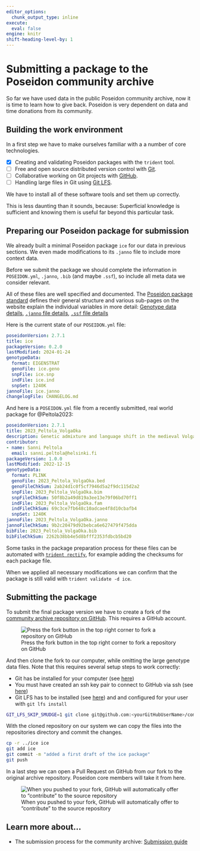 ```yaml
---
editor_options: 
  chunk_output_type: inline
execute: 
  eval: false
engine: knitr
shift-heading-level-by: 1
---
```


# Submitting a package to the Poseidon community archive

So far we have used data in the public Poseidon community archive, now it is time to learn how to give back. Poseidon is very dependent on data and time donations from its community.

## Building the work environment

In a first step we have to make ourselves familiar with a a number of core technologies.

-   [x] Creating and validating Poseidon packages with the `trident` tool.
-   [ ] Free and open source distributed version control with [Git](https://git-scm.com).
-   [ ] Collaborative working on Git projects with [GitHub](https://github.com).
-   [ ] Handling large files in Git using [Git LFS](https://git-lfs.com).

We have to install all of these software tools and set them up correctly.

This is less daunting than it sounds, because: Superficial knowledge is sufficient and knowing them is useful far beyond this particular task.

## Preparing our Poseidon package for submission

We already built a minimal Poseidon package `ice` for our data in previous sections. We even made modifications to its `.janno` file to include more context data. 

Before we submit the package we should complete the information in `POSEIDON.yml`, `.janno`, `.bib` (and maybe `.ssf`), so include all meta data we consider relevant.

::: {.callout-note}
All of these files are well specified and documented. The [Poseidon package standard](https://www.poseidon-adna.org/#/standard) defines their general structure and various sub-pages on the website explain the individual variables in more detail: [Genotype data details](https://www.poseidon-adna.org/#/genotype_data), [`.janno` file details](https://www.poseidon-adna.org/#/janno_details), [`.ssf` file details](https://www.poseidon-adna.org/#/ssf_details)
:::

Here is the current state of our `POSEIDON.yml` file:

```yml
poseidonVersion: 2.7.1
title: ice
packageVersion: 0.2.0
lastModified: 2024-01-24
genotypeData:
  format: EIGENSTRAT
  genoFile: ice.geno
  snpFile: ice.snp
  indFile: ice.ind
  snpSet: 1240K
jannoFile: ice.janno
changelogFile: CHANGELOG.md
```

And here is a `POSEIDON.yml` file from a recently submitted, real world package for @Peltola2023:

```yml
poseidonVersion: 2.7.1
title: 2023_Peltola_VolgaOka
description: Genetic admixture and language shift in the medieval Volga-Oka interfluve
contributor:
- name: Sanni Peltola
  email: sanni.peltola@helsinki.fi
packageVersion: 1.0.0
lastModified: 2022-12-15
genotypeData:
  format: PLINK
  genoFile: 2023_Peltola_VolgaOka.bed
  genoFileChkSum: 2ab24d1c0f5cf7946d5a2f9dc115d2a2
  snpFile: 2023_Peltola_VolgaOka.bim
  snpFileChkSum: 50f8b2a49d819a3ee13e79f06bd70ff1
  indFile: 2023_Peltola_VolgaOka.fam
  indFileChkSum: 69c3ce7fb648c10adcae4f8d10cbafb4
  snpSet: 1240K
jannoFile: 2023_Peltola_VolgaOka.janno
jannoFileChkSum: 9b2c20479d92bebca6e627479f475dda
bibFile: 2023_Peltola_VolgaOka.bib
bibFileChkSum: 2262b38bb4e5d8bfff2353fdbcb5bd20
```

::: {.callout-note}
Some tasks in the package preparation process for these files can be automated with [`trident rectify`](https://www.poseidon-adna.org/#/trident?id=rectify-command), for example adding the checksums for each package file.
:::

When we applied all necessary modifications we can confirm that the package is still valid with `trident validate -d ice`.

## Submitting the package

To submit the final package version we have to create a fork of the [community archive repository on GitHub](https://github.com/poseidon-framework/community-archive). This requires a GitHub account.

![Press the fork button in the top right corner to fork a repository on GitHub](img/fork.png)

And then clone the fork to our computer, while omitting the large genotype data files. Note that this requires several setup steps to work correctly:

-   Git has be installed for your computer (see [here](https://git-scm.com/book/en/v2/Getting-Started-Installing-Git))
-   You must have created an ssh key pair to connect to GitHub via ssh (see [here](https://docs.github.com/en/authentication/connecting-to-github-with-ssh))
-   Git LFS has to be installed (see [here](https://git-lfs.com)) and and configured for your user with `git lfs install`

``` bash
GIT_LFS_SKIP_SMUDGE=1 git clone git@github.com:<yourGitHubUserName>/community-archive.git
```

With the cloned repository on our system we can copy the files into the repositories directory and commit the changes.

``` bash
cp -r ../ice ice
git add ice
git commit -m "added a first draft of the ice package"
git push
```

In a last step we can open a Pull Request on GitHub from our fork to the original archive repository. Poseidon core members will take it from here.

![When you pushed to your fork, GitHub will automatically offer to "contribute" to the source repository](img/pull_request.png)

::: {.callout-tip}
## Learn more about...
- The submission process for the community archive: [Submission guide](https://www.poseidon-adna.org/#/archive_submission_guide)
:::



